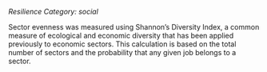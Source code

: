 *Resilience*
*Category: social*

Sector evenness was measured using Shannon's Diversity Index, a common measure of ecological and economic diversity that has been applied previously to economic sectors. This calculation is based on the total number of sectors and the probability that any given job belongs to a sector.


